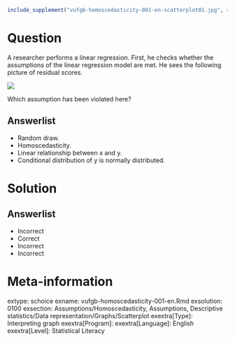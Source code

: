 ```r
include_supplement("vufgb-homoscedasticity-001-en-scatterplot01.jpg", recursive = TRUE)
```

Question
========

A researcher performs a linear regression. First, he checks whether the assumptions of the linear regression model are met. He sees the following picture of residual scores.

![](vufgb-homoscedasticity-001-en-scatterplot01.jpg)
  
Which assumption has been violated here?

Answerlist
----------
* Random draw.
* Homoscedasticity.
* Linear relationship between x and y.
* Conditional distribution of y is normally distributed.

Solution
========

Answerlist
----------
* Incorrect
* Correct
* Incorrect
* Incorrect

Meta-information
================
extype: schoice
exname: vufgb-homoscedasticity-001-en.Rmd
exsolution: 0100
exsection: Assumptions/Homoscedasticity, Assumptions, Descriptive statistics/Data representation/Graphs/Scatterplot
exextra[Type]: Interpreting graph
exextra[Program]: 
exextra[Language]: English
exextra[Level]: Statistical Literacy
